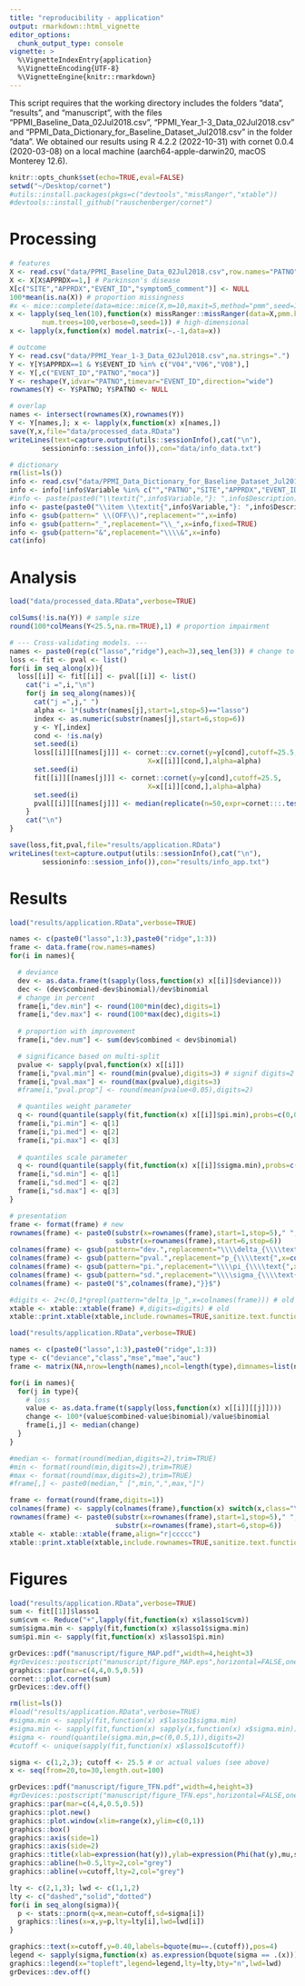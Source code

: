 ```yaml
---
title: "reproducibility - application"
output: rmarkdown::html_vignette
editor_options: 
  chunk_output_type: console
vignette: >
  %\VignetteIndexEntry{application}
  %\VignetteEncoding{UTF-8}
  %\VignetteEngine{knitr::rmarkdown}
---
```


This script requires that the working directory includes the folders "data", "results", and "manuscript", with the files "PPMI_Baseline_Data_02Jul2018.csv", "PPMI_Year_1-3_Data_02Jul2018.csv" and "PPMI_Data_Dictionary_for_Baseline_Dataset_Jul2018.csv" in the folder "data". We obtained our results using R 4.2.2 (2022-10-31) with cornet 0.0.4 (2020-03-08) on a local machine (aarch64-apple-darwin20, macOS Monterey 12.6).

```r
knitr::opts_chunk$set(echo=TRUE,eval=FALSE)
setwd("~/Desktop/cornet")
#utils::install.packages(pkgs=c("devtools","missRanger","xtable"))
#devtools::install_github("rauschenberger/cornet")
```

# Processing

```r
# features
X <- read.csv("data/PPMI_Baseline_Data_02Jul2018.csv",row.names="PATNO",na.strings=c(".",""))
X <- X[X$APPRDX==1,] # Parkinson's disease
X[c("SITE","APPRDX","EVENT_ID","symptom5_comment")] <- NULL
100*mean(is.na(X)) # proportion missingness
#x <- mice::complete(data=mice::mice(X,m=10,maxit=5,method="pmm",seed=1),action="all") # low-dimensional
x <- lapply(seq_len(10),function(x) missRanger::missRanger(data=X,pmm.k=3,
        num.trees=100,verbose=0,seed=1)) # high-dimensional
x <- lapply(x,function(x) model.matrix(~.-1,data=x))

# outcome
Y <- read.csv("data/PPMI_Year_1-3_Data_02Jul2018.csv",na.strings=".")
Y <- Y[Y$APPRDX==1 & Y$EVENT_ID %in% c("V04","V06","V08"),]
Y <- Y[,c("EVENT_ID","PATNO","moca")]
Y <- reshape(Y,idvar="PATNO",timevar="EVENT_ID",direction="wide")
rownames(Y) <- Y$PATNO; Y$PATNO <- NULL

# overlap
names <- intersect(rownames(X),rownames(Y))
Y <- Y[names,]; x <- lapply(x,function(x) x[names,])
save(Y,x,file="data/processed_data.RData")
writeLines(text=capture.output(utils::sessionInfo(),cat("\n"),
        sessioninfo::session_info()),con="data/info_data.txt")

# dictionary
rm(list=ls())
info <- read.csv("data/PPMI_Data_Dictionary_for_Baseline_Dataset_Jul2018.csv",nrows=238)
info <- info[!info$Variable %in% c("","PATNO","SITE","APPRDX","EVENT_ID","symptom5_comment"),]
#info <- paste(paste0("\\textit{",info$Variable,"}: ",info$Description),collapse="; ")
info <- paste(paste0("\\item \\textit{",info$Variable,"}: ",info$Description),collapse=" ")
info <- gsub(pattern=" \\(OFF\\)",replacement="",x=info)
info <- gsub(pattern="_",replacement="\\_",x=info,fixed=TRUE)
info <- gsub(pattern="&",replacement="\\\\&",x=info)
cat(info)
```

# Analysis

```r
load("data/processed_data.RData",verbose=TRUE)

colSums(!is.na(Y)) # sample size
round(100*colMeans(Y<25.5,na.rm=TRUE),1) # proportion impairment

# --- Cross-validating models. ---
names <- paste0(rep(c("lasso","ridge"),each=3),seq_len(3)) # change to 3!
loss <- fit <- pval <- list()
for(i in seq_along(x)){
  loss[[i]] <- fit[[i]] <- pval[[i]] <- list()
    cat("i =",i,"\n")
    for(j in seq_along(names)){
      cat("j =",j," ")
      alpha <- 1*(substr(names[j],start=1,stop=5)=="lasso")
      index <- as.numeric(substr(names[j],start=6,stop=6))
      y <- Y[,index]
      cond <- !is.na(y)
      set.seed(i)
      loss[[i]][[names[j]]] <- cornet::cv.cornet(y=y[cond],cutoff=25.5,
                                  X=x[[i]][cond,],alpha=alpha)
      set.seed(i)
      fit[[i]][[names[j]]] <- cornet::cornet(y=y[cond],cutoff=25.5,
                                  X=x[[i]][cond,],alpha=alpha)
      set.seed(i)
      pval[[i]][[names[j]]] <- median(replicate(n=50,expr=cornet:::.test(y=y[cond],cutoff=25.5,X=x[[i]][cond,],alpha=alpha)))
    }
    cat("\n")
}

save(loss,fit,pval,file="results/application.RData")
writeLines(text=capture.output(utils::sessionInfo(),cat("\n"),
        sessioninfo::session_info()),con="results/info_app.txt")
```

# Results

```r
load("results/application.RData",verbose=TRUE)

names <- c(paste0("lasso",1:3),paste0("ridge",1:3))
frame <- data.frame(row.names=names)
for(i in names){

  # deviance
  dev <- as.data.frame(t(sapply(loss,function(x) x[[i]]$deviance)))
  dec <- (dev$combined-dev$binomial)/dev$binomial
  # change in percent
  frame[i,"dev.min"] <- round(100*min(dec),digits=1)
  frame[i,"dev.max"] <- round(100*max(dec),digits=1)
  
  # proportion with improvement
  frame[i,"dev.num"] <- sum(dev$combined < dev$binomial)

  # significance based on multi-split
  pvalue <- sapply(pval,function(x) x[[i]])
  frame[i,"pval.min"] <- round(min(pvalue),digits=3) # signif digits=2
  frame[i,"pval.max"] <- round(max(pvalue),digits=3)
  #frame[i,"pval.prop"] <- round(mean(pvalue<0.05),digits=2)

  # quantiles weight parameter
  q <- round(quantile(sapply(fit,function(x) x[[i]]$pi.min),probs=c(0,0.5,1)),digits=2)
  frame[i,"pi.min"] <- q[1]
  frame[i,"pi.med"] <- q[2]
  frame[i,"pi.max"] <- q[3]
  
  # quantiles scale parameter
  q <- round(quantile(sapply(fit,function(x) x[[i]]$sigma.min),probs=c(0,0.5,1)),digits=2)
  frame[i,"sd.min"] <- q[1]
  frame[i,"sd.med"] <- q[2]
  frame[i,"sd.max"] <- q[3]
}

# presentation
frame <- format(frame) # new
rownames(frame) <- paste0(substr(x=rownames(frame),start=1,stop=5)," ",
                          substr(x=rownames(frame),start=6,stop=6))
colnames(frame) <- gsub(pattern="dev.",replacement="\\\\delta_{\\\\text{",x=colnames(frame))
colnames(frame) <- gsub(pattern="pval.",replacement="p_{\\\\text{",x=colnames(frame))
colnames(frame) <- gsub(pattern="pi.",replacement="\\\\pi_{\\\\text{",x=colnames(frame))
colnames(frame) <- gsub(pattern="sd.",replacement="\\\\sigma_{\\\\text{",x=colnames(frame))
colnames(frame) <- paste0("$",colnames(frame),"}}$")

#digits <- 2+c(0,1*grepl(pattern="delta_|p_",x=colnames(frame))) # old
xtable <- xtable::xtable(frame) #,digits=digits) # old
xtable::print.xtable(xtable,include.rownames=TRUE,sanitize.text.function=function(x) x)
```


```r
load("results/application.RData",verbose=TRUE)

names <- c(paste0("lasso",1:3),paste0("ridge",1:3))
type <- c("deviance","class","mse","mae","auc")  
frame <- matrix(NA,nrow=length(names),ncol=length(type),dimnames=list(names,type))

for(i in names){
  for(j in type){
    # loss
    value <- as.data.frame(t(sapply(loss,function(x) x[[i]][[j]])))
    change <- 100*(value$combined-value$binomial)/value$binomial
    frame[i,j] <- median(change)
  }
}

#median <- format(round(median,digits=2),trim=TRUE)
#min <- format(round(min,digits=2),trim=TRUE)
#max <- format(round(max,digits=2),trim=TRUE)
#frame[,] <- paste0(median," [",min,",",max,"]")

frame <- format(round(frame,digits=1))
colnames(frame) <- sapply(colnames(frame),function(x) switch(x,class="\\textsc{mcr}",mse="\\textsc{mse}",mae="\\textsc{mae}",auc="\\textsc{auc}",x))
rownames(frame) <- paste0(substr(x=rownames(frame),start=1,stop=5)," ",
                          substr(x=rownames(frame),start=6,stop=6))
xtable <- xtable::xtable(frame,align="r|ccccc")
xtable::print.xtable(xtable,include.rownames=TRUE,sanitize.text.function=function(x) x)

```


# Figures

```r
load("results/application.RData",verbose=TRUE)
sum <- fit[[1]]$lasso1
sum$cvm <- Reduce("+",lapply(fit,function(x) x$lasso1$cvm))
sum$sigma.min <- sapply(fit,function(x) x$lasso1$sigma.min)
sum$pi.min <- sapply(fit,function(x) x$lasso1$pi.min)

grDevices::pdf("manuscript/figure_MAP.pdf",width=4,height=3)
#grDevices::postscript("manuscript/figure_MAP.eps",horizontal=FALSE,onefile=FALSE,paper="special",width=4,height=3)
graphics::par(mar=c(4,4,0.5,0.5))
cornet:::plot.cornet(sum)
grDevices::dev.off()
```

```r
rm(list=ls())
#load("results/application.RData",verbose=TRUE)
#sigma.min <- sapply(fit,function(x) x$lasso1$sigma.min)
#sigma.min <- sapply(fit,function(x) sapply(x,function(x) x$sigma.min))
#sigma <- round(quantile(sigma.min,p=c(0,0.5,1)),digits=2)
#cutoff <- unique(sapply(fit,function(x) x$lasso1$cutoff))

sigma <- c(1,2,3); cutoff <- 25.5 # or actual values (see above)
x <- seq(from=20,to=30,length.out=100)

grDevices::pdf("manuscript/figure_TFN.pdf",width=4,height=3)
#grDevices::postscript("manuscript/figure_TFN.eps",horizontal=FALSE,onefile=FALSE,paper="special",width=4,height=3)
graphics::par(mar=c(4,4,0.5,0.5))
graphics::plot.new()
graphics::plot.window(xlim=range(x),ylim=c(0,1))
graphics::box()
graphics::axis(side=1)
graphics::axis(side=2)
graphics::title(xlab=expression(hat(y)),ylab=expression(Phi(hat(y),mu,sigma^2)),line=2.5)
graphics::abline(h=0.5,lty=2,col="grey")
graphics::abline(v=cutoff,lty=2,col="grey")

lty <- c(2,1,3); lwd <- c(1,1,2)
lty <- c("dashed","solid","dotted")
for(i in seq_along(sigma)){
  p <- stats::pnorm(q=x,mean=cutoff,sd=sigma[i])
  graphics::lines(x=x,y=p,lty=lty[i],lwd=lwd[i])
}

graphics::text(x=cutoff,y=0.40,labels=bquote(mu==.(cutoff)),pos=4)
legend <- sapply(sigma,function(x) as.expression(bquote(sigma == .(x))))
graphics::legend(x="topleft",legend=legend,lty=lty,bty="n",lwd=lwd)
grDevices::dev.off()
```


<!--
# ordinal regression

It is possible to compare combined regression with ordinal regression by slightly modifying the function cv.cornet. Add the argument "ordinal = TRUE/FALSE" and two code chunks (see below). Such a comparison does not make much sense for ordinal response variables with many categories.

```r
cv.cornet <- function (y, cutoff, X, alpha = 1, nfolds.ext = 5, nfolds.int = 10, foldid.ext = NULL, foldid.int = NULL, type.measure = "deviance", ordinal = FALSE,...) {
    z <- 1 * (y > cutoff)
    if (is.null(foldid.ext)) {
        foldid.ext <- palasso:::.folds(y = z, nfolds = nfolds.ext)
    } else {
        nfolds.ext <- length(unique(foldid.ext))
    }
    cols <- c("intercept", "binomial", "combined")
    ### trial start ###
    if(ordinal){cols <- c(cols,"ordinal")}
    ### trial end ###
    pred <- matrix(data = NA, nrow = length(y), ncol = length(cols), 
        dimnames = list(NULL, cols))
    for (i in seq_len(nfolds.ext)) {
        y0 <- y[foldid.ext != i]
        z0 <- z[foldid.ext != i]
        X0 <- X[foldid.ext != i, ]
        X1 <- X[foldid.ext == i, ]
        if (is.null(foldid.int)) {
            foldid <- palasso:::.folds(y = z0, nfolds = nfolds.int)
        } else {
            foldid <- foldid.int[foldid.ext != i]
        }
        fit <- cornet::cornet(y = y0, cutoff = cutoff, X = X0, 
            alpha = alpha, type.measure = type.measure, foldid = foldid, 
            ...)
        tryCatch(expr = plot.cornet(fit), error = function(x) NULL)
        temp <- predict.cornet(fit, newx = X1)
        if (any(temp < 0 | temp > 1)) {
            stop("Outside unit interval.", call. = FALSE)
        }
        model <- colnames(temp)
        for (j in seq_along(model)) {
            pred[foldid.ext == i, model[j]] <- temp[[model[j]]]
        }
        if(ordinal){
          ### trial start ###
          #browser()
          y0_ord <- as.factor(y0)
          fit <- ordinalNet::ordinalNet(x=X0,y=y0_ord,alpha=alpha)
          pred_ord <- predict(fit,newx=X1)
          above <- as.numeric(levels(y0_ord))>cutoff
          pred[foldid.ext ==i,"ordinal"] <- rowSums(pred_ord[,above])
        } ### trial end ###
    }
    type <- c("deviance", "class", "mse", "mae", "auc")
    loss <- lapply(X = type, FUN = function(x) palasso:::.loss(y = z, 
        fit = pred, family = "binomial", type.measure = x, 
        foldid = foldid.ext)[[1]])
    names(loss) <- type
    loss <- lapply(loss, function(x) signif(x, digits = 6))
    return(loss)
}
predict.cornet <- cornet:::predict.cornet

loss <- list()
for(i in seq_along(Y)){
  load("data/processed_data.RData",verbose=TRUE)
  cond <- !is.na(Y[[i]])
  loss[[i]] <- cv.cornet(y=Y[[i]][cond],X=x[[1]][cond,],cutoff=25.5,ordinal=TRUE)
}
sapply(loss,function(x) x$deviance)


### Ordinal regression with two different packages.
#
# load("data/processed_data.RData",verbose=TRUE)
# cond <- !is.na(Y$moca.V04)
# y <- as.factor(x=Y$moca.V04[cond])
# x <- x[[1]][cond,]
#
# # ordinalNet
# model <- ordinalNet::ordinalNet(x=x,y=y)
# y_hat <- predict(model)
# below <- as.numeric(levels(y))<=25.5
# above <- as.numeric(levels(y))>25.5
# b1 <- rowSums(y_hat[,below])
# a1 <- rowSums(y_hat[,above])
# 
# # glmnetcr
# model <- glmnetcr::glmnetcr(x=x,y=y)
# s <- glmnetcr::select.glmnetcr(model)
# y_hat <- predict(model)$probs[,,s]
# below <- as.numeric(colnames(y_hat))<=25.5
# above <- as.numeric(colnames(y_hat))>25.5
# b2 <- rowSums(y_hat[,below])
# a2 <- rowSums(y_hat[,above])
# 
# cor(a1,a2)
# cor(b1,b2)
```
-->
